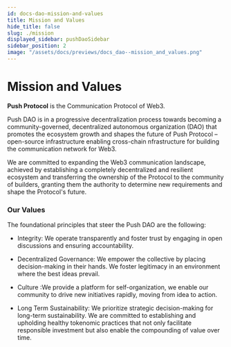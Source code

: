 ```yaml
---
id: docs-dao-mission-and-values
title: Mission and Values
hide_title: false
slug: ./mission
displayed_sidebar: pushDaoSidebar
sidebar_position: 2
image: "/assets/docs/previews/docs_dao--mission_and_values.png"
---
```


# Mission and Values

**Push Protocol** is the Communication Protocol of Web3.

Push DAO is in a progressive decentralization process towards becoming a community-governed, decentralized autonomous organization (DAO) that promotes the ecosystem growth and shapes the future of Push Protocol – open-source infrastructure enabling cross-chain nfrastructure for building the communication network for Web3.

We are committed to expanding the Web3 communication landscape, achieved by establishing a completely decentralized and resilient ecosystem and transferring the ownership of the Protocol to the community of builders, granting them the authority to determine new requirements and shape the Protocol's future.

### Our Values

The foundational principles that steer the Push DAO are the following:

- Integrity: We operate transparently and foster trust by engaging in open discussions and ensuring accountability.

- Decentralized Governance: We empower the collective by placing decision-making in their hands. We foster legitimacy in an environment where the best ideas prevail.

- Culture :We provide a platform for self-organization, we enable our community to drive new initiatives rapidly, moving from idea to action.

- Long Term Sustainability: We prioritize strategic decision-making for long-term sustainability. We are committed to establishing and upholding healthy tokenomic practices that not only facilitate responsible investment but also enable the compounding of value over time.
